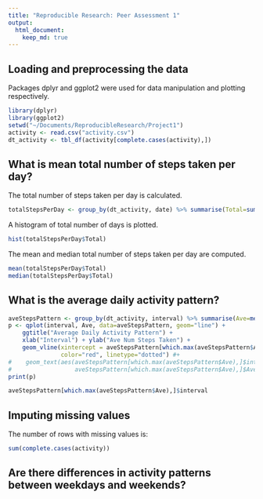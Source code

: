 ```yaml
---
title: "Reproducible Research: Peer Assessment 1"
output: 
  html_document:
    keep_md: true
---
```



## Loading and preprocessing the data
Packages dplyr and ggplot2 were used for data manipulation and plotting respectively.
```r
library(dplyr)
library(ggplot2)
setwd("~/Documents/ReproducibleResearch/Project1")
activity <- read.csv("activity.csv")
dt_activity <- tbl_df(activity[complete.cases(activity),])

```


## What is mean total number of steps taken per day?
The total number of steps taken per day is calculated.
```r
totalStepsPerDay <- group_by(dt_activity, date) %>% summarise(Total=sum(steps))
```

A histogram of total number of days is plotted. 
```r
hist(totalStepsPerDay$Total)
```

The mean and median total number of steps taken per day are computed.

```r
mean(totalStepsPerDay$Total)
median(totalStepsPerDay$Total)
```





## What is the average daily activity pattern?
```r
aveStepsPattern <- group_by(dt_activity, interval) %>% summarise(Ave=mean(steps))
p <- qplot(interval, Ave, data=aveStepsPattern, geom="line") +
    ggtitle("Average Daily Activity Pattern") + 
    xlab("Interval") + ylab("Ave Num Steps Taken") +
    geom_vline(xintercept = aveStepsPattern[which.max(aveStepsPattern$Ave),]$interval, 
               color="red", linetype="dotted") #+ 
#    geom_text(aes(aveStepsPattern[which.max(aveStepsPattern$Ave),]$interval, 
#                  aveStepsPattern[which.max(aveStepsPattern$Ave),]$Ave, label="Max"))
print(p)
```


```r
aveStepsPattern[which.max(aveStepsPattern$Ave),]$interval
```



## Imputing missing values
The number of rows with missing values is:
```r
sum(complete.cases(activity))
```

## Are there differences in activity patterns between weekdays and weekends?
